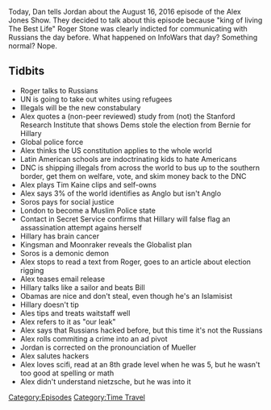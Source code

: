{{DEFAULTSORT:
    #_EPISODE_0181:August 16, 2016
}}{{Episode
    | title           = August 16, 2016
    | caption         = [https://knowledgefight.libsyn.com/knowledge-fight-august-16-2016 Listen to this episode on Libsyn]
    | episodeNumber   = 181
    | length          = 02:29:29
    | airDate         = July 16, 2018
    | coverageDate    = August 16, 2016
    | episodeType     = [[:Category:Time Travel|Time Travel]]
    | appearance      = [[Roger Stone]], [[Axel Geijsel]], [[Rodolfo Cortes Barragan]], [[Tim Kaine]], [[Eric Prince]], [[George Soros]]
    | oocDrop         = Alex fingers soros
    | previousEpisode = [[180: Heresy and God Kings]]
    | nextEpisode     = [[182: Pay-To-Play Satan Fears]]
}}

{{Stub}}

Today, Dan tells Jordan about the August 16, 2016 episode of the Alex Jones Show. They decided to talk about this episode because "king of living The Best Life" Roger Stone was clearly indicted for communicating with Russians the day before. What happened on InfoWars that day? Something normal? Nope.

==Tidbits==

*Roger talks to Russians
*UN is going to take out whites using refugees
*Illegals will be the new constabulary
*Alex quotes a (non-peer reviewed) study from (not) the Stanford Research Institute that shows Dems stole the election from Bernie for Hillary
*Global police force
*Alex thinks the US constitution applies to the whole world
*Latin American schools are indoctrinating kids to hate Americans
*DNC is shipping illegals from across the world to bus up to the southern border, get them on welfare, vote, and skim money back to the DNC
*Alex plays Tim Kaine clips and self-owns
*Alex says 3% of the world identifies as Anglo but isn't Anglo
*Soros pays for social justice
*London to become a Muslim Police state
*Contact in Secret Service confirms that Hillary will false flag an assassination attempt agains herself
*Hillary has brain cancer
*Kingsman and Moonraker reveals the Globalist plan
*Soros is a demonic demon
*Alex stops to read a text from Roger, goes to an article about election rigging
*Alex teases email release
*Hillary talks like a sailor and beats Bill
*Obamas are nice and don't steal, even though he's an Islamisist
*Hillary doesn't tip
*Ales tips and treats waitstaff well
*Alex refers to it as "our leak"
*Alex says that Russians hacked before, but this time it's not the Russians
*Alex rolls commiting a crime into an ad pivot
*Jordan is corrected on the pronounciation of Mueller
*Alex salutes hackers
*Alex loves scifi, read at an 8th grade level when he was 5, but he wasn't too good at spelling or math
*Alex didn't understand nietzsche, but he was into it

[[Category:Episodes]]
[[Category:Time Travel]]
